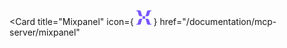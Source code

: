 <Card
  title="Mixpanel"
  icon={
    <svg width="24" height="24" viewBox="0 0 49.64 47.36" xmlns="http://www.w3.org/2000/svg">
      <path d="M14.41,19.54h6.31c-1.58-0.99-2.17-2.37-2.96-4.93l-2.37-8.78c-1.08-3.95-1.97-5.82-6.31-5.82H0.01v2.37H1.3
		c2.66,0,2.96,0.99,3.75,3.95l2.07,7.7C8.2,17.77,9.89,19.54,14.41,19.54L14.41,19.54z M29.02,19.54h6.31c4.54,0,6.11-1.78,7.2-5.52
		l2.07-7.7c0.79-2.96,1.18-3.95,3.75-3.95h1.29V0h-8.98c-4.44,0-5.33,1.78-6.32,5.82l-2.37,8.78
		C31.19,17.26,30.59,18.55,29.02,19.54z M20.73,27.82h8.29v-8.29h-8.29V27.82z M0.01,47.36h9.07c4.34,0,5.23-1.88,6.31-5.82
		l2.37-8.78c0.79-2.56,1.38-3.95,2.96-4.93h-6.31c-4.54,0-6.22,1.78-7.3,5.52l-2.07,7.7C4.25,44.01,3.96,45,1.29,45H0L0.01,47.36
		L0.01,47.36z M40.65,47.36h8.98v-2.37h-1.29c-2.56,0-2.96-0.99-3.75-3.95l-2.07-7.7c-1.08-3.75-2.66-5.52-7.2-5.52h-6.3
		c1.58,0.99,2.15,2.27,2.94,4.93l2.37,8.78C35.32,45.58,36.21,47.36,40.65,47.36L40.65,47.36z" fill="#7856FF"/>
    </svg>
  }
  href="/documentation/mcp-server/mixpanel"
></Card>

